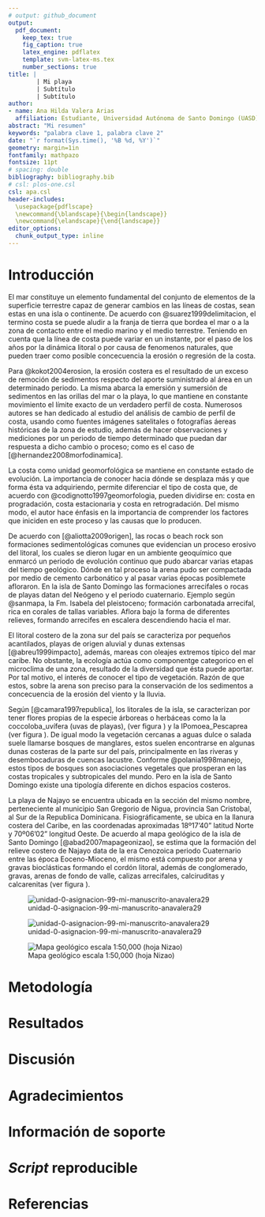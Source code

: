 ```yaml
---
# output: github_document
output: 
  pdf_document:
    keep_tex: true
    fig_caption: true
    latex_engine: pdflatex
    template: svm-latex-ms.tex
    number_sections: true
title: | 
        | Mi playa
        | Subtítulo
        | Subtítulo
author:
- name: Ana Hilda Valera Arias
  affiliation: Estudiante, Universidad Autónoma de Santo Domingo (UASD)
abstract: "Mi resumen"
keywords: "palabra clave 1, palabra clave 2"
date: "`r format(Sys.time(), '%B %d, %Y')`"
geometry: margin=1in
fontfamily: mathpazo
fontsize: 11pt
# spacing: double
bibliography: bibliography.bib
# csl: plos-one.csl
csl: apa.csl
header-includes:
  \usepackage{pdflscape}
  \newcommand{\blandscape}{\begin{landscape}}
  \newcommand{\elandscape}{\end{landscape}}
editor_options: 
  chunk_output_type: inline
---
```


# Introducción

El mar constituye un elemento fundamental del conjunto de elementos de la superficie terrestre capaz de generar cambios en las líneas de costas, sean estas en una isla o continente. De acuerdo con @suarez1999delimitacion, el termino costa se puede aludir a la franja de tierra que bordea el mar o a la zona de contacto entre el medio marino y el medio terrestre. Teniendo en cuenta que la línea de costa puede variar en un instante, por el paso de los años por la dinámica litoral o por causa de fenomenos naturales, que pueden traer como posible concecuencia la erosión o regresión de la costa.

Para @kokot2004erosion, la erosión costera es el resultado de un exceso de remoción de sedimentos respecto del aporte suministrado al área en un determinado periodo. La misma abarca la emersión y sumersión de sedimentos en las orillas del mar o la playa, lo que mantiene en constante movimiento el límite exacto de un verdadero perfil de costa. Numerosos autores se han dedicado al estudio del análisis de cambio de perfil de costa, usando como fuentes imágenes satelitales o fotografías áereas históricas de la zona de estudio, además de hacer observaciones y mediciones por un periodo de tiempo determinado que puedan dar respuesta a dicho cambio o proceso; como es el caso de [@hernandez2008morfodinamica].

La costa como unidad geomorfológica se mantiene en constante estado de evolución. La importancia de conocer hacia dónde se desplaza más y que forma ésta va adquiriendo, permite diferenciar el tipo de costa que, de acuerdo con @codignotto1997geomorfologia, pueden dividirse en: costa en progradación, costa estacionaria y costa en retrogradación. Del mismo modo, el autor hace énfasis en la importancia de comprender los factores que iniciden en este proceso y las causas que lo producen.

De acuerdo con [@aliotta2009origen], las rocas o beach rock son formaciones sedimentológicas comunes que evidencian un proceso erosivo del litoral, los cuales se dieron lugar en un ambiente geoquímico que enmarcó un periodo de evolución continuo que pudo abarcar varias etapas del tiempo geológico. Dónde en tal proceso la arena pudo ser compactada por medio de cemento carbonático y al pasar varias épocas posiblemete afloraron. En la isla de Santo Domingo las formaciones arrecifales o rocas de playas datan del Neógeno y el periodo cuaternario. Ejemplo según @sanmapa, la Fm. Isabela del pleistoceno; formación carbonatada arrecifal, rica en corales de tallas variables. Aflora bajo la forma de diferentes relieves, formando arrecifes en escalera descendiendo hacia el mar.

El litoral costero de la zona sur del país se caracteriza por pequeños acantilados, playas de origen aluvial y dunas extensas [@abreu1999impacto], además, mareas con oleajes extremos típico del mar caribe. No obstante, la ecología actúa como componentge categorico en el microclima de una zona, resultado de la diversidad que ésta puede aportar. Por tal motivo, el interés de conocer el tipo de vegetación. Razón de que estos, sobre la arena son preciso para la conservación de los sedimentos a concecuencia de la erosión del viento y la lluvia.

Según [@camara1997republica], los litorales de la isla, se caracterizan por tener flores propias de la especie árboreas o herbáceas como la la coccoloba_uvífera (uvas de playas), (ver figura \ref{coccoloba}) y la IPomoea_Pescaprea  (ver figura \ref{ipomoea}). De igual modo la vegetación cercanas a aguas dulce o salada suele llamarse bosques de manglares, estos suelen encontrarse en algunas dunas costeras de la parte sur del país, principalmente en las riveras y desembocaduras de cuencas lacustre. Conforme @polania1998manejo, estos tipos de bosques son asociaciones vegetales que prosperan en las costas tropicales y subtropicales del mundo. Pero en la isla de Santo Domingo existe una tipología diferente en dichos espacios costeros.

La playa de Najayo se encuentra ubicada en la sección del mismo nombre, perteneciente al municipio San Gregorio de Nigua, provincia San Cristobal, al Sur de la Republica Dominicana. Fisiográficamente, se ubica en la llanura costera del Caribe, en las coordenadas aproximadas 18º17'40" latitud Norte y 70º06'02" longitud Oeste. De acuerdo al mapa geológico de la isla de Santo Domingo [@abad2007mapageonizao], se estima que la formación del relieve costero de Najayo data de la era Cenozoica periodo Cuaternario entre las época Eoceno-Mioceno, el mismo está compuesto por arena y gravas bioclásticas formando el cordón litoral, además de conglomerado, gravas, arenas de fondo de valle, calizas arrecifales, calciruditas y calcarenitas (ver figura \ref{mapageo50k}).

![unidad-0-asignacion-99-mi-manuscrito-anavalera29\label{coccoloba}](coccoloba_uvifera.jpg)

![unidad-0-asignacion-99-mi-manuscrito-anavalera29\label{ipomoea}](Ipomoea_Pescaprea.jpg)

![Mapa geológico escala 1:50,000 (hoja Nizao)\label{mapageo50k}](mapa_bahia_najayo.png)


\ldots

# Metodología

\ldots

# Resultados

\ldots

# Discusión

# Agradecimientos

# Información de soporte

\ldots

# *Script* reproducible

\ldots

# Referencias
